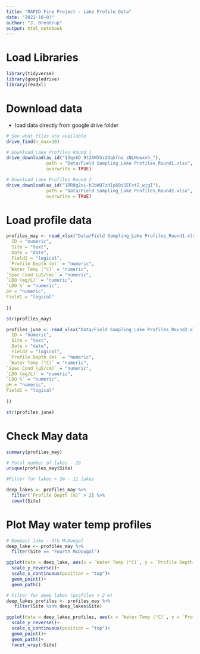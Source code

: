 ```yaml
---
title: "RAPID Fire Project - Lake Profile Data"
date: "2022-10-03"
author: "J. Brentrup"
output: html_notebook
---
```


# Load Libraries
```r
library(tidyverse)
library(googledrive)
library(readxl)
```

# Download data
- load data directly from google drive folder
```r

# See what files are available
drive_find(n_max=10)

# Download Lake Profiles Round 1
drive_download(as_id("13qx6D_9t2AW55z2Oqkfna_zNLHowxvh_"),
               path = "Data/Field Sampling_Lake Profiles_Round1.xlsx", 
               overwrite = TRUE)

# Download Lake Profiles Round 2
drive_download(as_id("1RR8g2oi-bJbWQ7zHIp60iSEFxtZ_wjgI"),
               path = "Data/Field Sampling_Lake Profiles_Round2.xlsx", 
               overwrite = TRUE)

```

# Load profile data
```r

profiles_may <- read_xlsx("Data/Field Sampling_Lake Profiles_Round1.xlsx", sheet = 1, col_types = c(
  ID = "numeric",
  Site = "text",
  Date = "date",
  Field2 = "logical",
 `Profile Depth (m)` = "numeric",
 `Water Temp (°C)` = "numeric",
`Spec Cond (µS/cm)` = "numeric",
`LDO (mg/L)` = "numeric",
`LDO %` = "numeric",
pH = "numeric",
Field1 = "logical"
  
))

str(profiles_may)

profiles_june <- read_xlsx("Data/Field Sampling_Lake Profiles_Round2.xlsx", sheet = 1, col_types = c(
  ID = "numeric",
  Site = "text",
  Date = "date",
  Field2 = "logical",
 `Profile Depth (m)` = "numeric",
 `Water Temp (°C)` = "numeric",
`Spec Cond (µS/cm)` = "numeric",
`LDO (mg/L)` = "numeric",
`LDO %` = "numeric",
pH = "numeric",
Field1 = "logical"
  
))

str(profiles_june)

```

# Check May data
```r
summary(profiles_may)

# Total number of lakes - 29
unique(profiles_may$Site)

#Filter for lakes > 2m - 11 lakes

deep_lakes <- profiles_may %>% 
  filter(`Profile Depth (m)` > 2) %>% 
  count(Site)

```

# Plot May water temp profiles
```r

# Deepest lake - 4th McDougal
deep_lake <- profiles_may %>% 
  filter(Site == "Fourth McDougal")

ggplot(data = deep_lake, aes(x = `Water Temp (°C)`, y = `Profile Depth (m)`)) +
  scale_y_reverse()+
  scale_x_continuous(position = "top")+
  geom_point()+
  geom_path()

# Filter for deep lakes (profiles > 2 m)
deep_lakes_profiles <- profiles_may %>% 
   filter(Site %in% deep_lakes$Site)

ggplot(data = deep_lakes_profiles, aes(x = `Water Temp (°C)`, y = `Profile Depth (m)`, color = Site)) +
  scale_y_reverse()+
  scale_x_continuous(position = "top")+
  geom_point()+
  geom_path()+
  facet_wrap(~Site)

```

